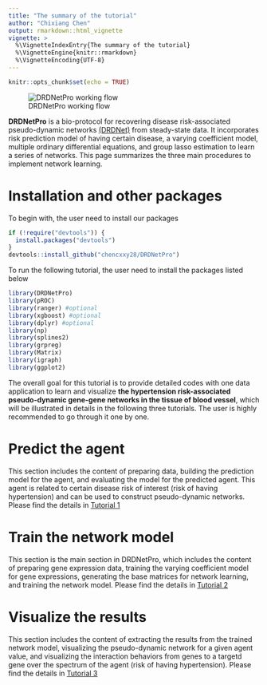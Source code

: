 ```yaml
---
title: "The summary of the tutorial"
author: "Chixiang Chen"
output: rmarkdown::html_vignette
vignette: >
  %\VignetteIndexEntry{The summary of the tutorial}
  %\VignetteEngine{knitr::rmarkdown}
  %\VignetteEncoding{UTF-8}
---
```


```r
knitr::opts_chunk$set(echo = TRUE)
```


![DRDNetPro working flow](https://github.com/chencxxy28/DRDNetPro/raw/main/docs/reference/figures/Bio_protocal_paper_06252022.png)


**DRDNetPro** is a bio-protocol for recovering disease risk-associated pseudo-dynamic networks [(DRDNet)](https://academic.oup.com/bioinformatics/article-abstract/38/9/2481/6537533) from steady-state data. It incorporates risk prediction model of having certain disease, a varying coefficient model, multiple ordinary differential equations, and group lasso estimation to learn a series of networks. This page summarizes the three main procedures to implement network learning.


# Installation and other packages
To begin with, the user need to install our packages
```r
if (!require("devtools")) {
  install.packages("devtools")
}
devtools::install_github("chencxxy28/DRDNetPro")
```

To run the following tutorial, the user need to install the packages listed below
```r
library(DRDNetPro)
library(pROC)
library(ranger) #optional 
library(xgboost) #optional
library(dplyr) #optional
library(np)
library(splines2)
library(grpreg)
library(Matrix)
library(igraph)
library(ggplot2)
```

The overall goal for this tutorial is to provide detailed codes with one data application to learn and visualize **the hypertension risk-associated pseudo-dynamic gene-gene networks in the tissue of blood vessel**, which will be illustrated in details in the following three tutorials. The user is highly recommended to go through it one by one.

# Predict the agent
This section includes the content of preparing data, building the prediction model for the agent, and evaluating the model for the predicted agent. This agent is related to certain disease risk of interest (risk of having hypertension) and can be used to construct pseudo-dynamic networks. Please find the details in [Tutorial 1](https://chencxxy28.github.io/DRDNetPro/articles/web/Tutorial1.html)

# Train the network model  
This section is the main section in DRDNetPro, which includes the content of preparing gene expression data, training the varying coefficient model for gene expressions, generating the base matrices for network learning, and training the network model. Please find the details in [Tutorial 2](https://chencxxy28.github.io/DRDNetPro/articles/web/Tutorial2.html)

# Visualize the results 
This section includes the content of extracting the results from the trained network model, visualizing the pseudo-dynamic network for a given agent value, and visualizing the interaction behaviors from genes to a targetd gene over the spectrum of the agent (risk of having hypertension). Please find the details in [Tutorial 3](https://chencxxy28.github.io/DRDNetPro/articles/web/Tutorial3.html)

